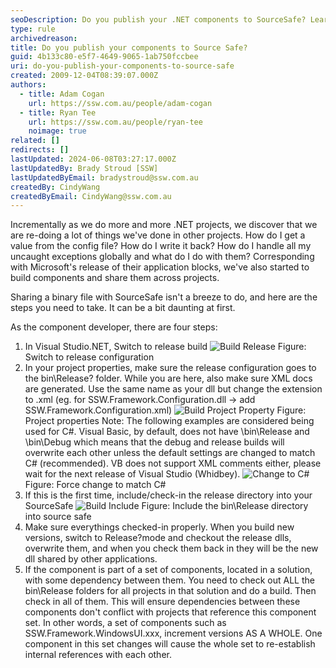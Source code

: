 ```yaml
---
seoDescription: Do you publish your .NET components to SourceSafe? Learn how to share binary files with SourceSafe by following these four steps.
type: rule
archivedreason:
title: Do you publish your components to Source Safe?
guid: 4b133c80-e5f7-4649-9065-1ab750fccbee
uri: do-you-publish-your-components-to-source-safe
created: 2009-12-04T08:39:07.000Z
authors:
  - title: Adam Cogan
    url: https://ssw.com.au/people/adam-cogan
  - title: Ryan Tee
    url: https://ssw.com.au/people/ryan-tee
    noimage: true
related: []
redirects: []
lastUpdated: 2024-06-08T03:27:17.000Z
lastUpdatedBy: Brady Stroud [SSW]
lastUpdatedByEmail: bradystroud@ssw.com.au
createdBy: CindyWang
createdByEmail: CindyWang@ssw.com.au
---
```


Incrementally as we do more and more .NET projects, we discover that we are re-doing a lot of things we've done in other projects. How do I get a value from the config file? How do I write it back? How do I handle all my uncaught exceptions globally and what do I do with them?
Corresponding with Microsoft's release of their application blocks, we've also started to build components and share them across projects.

Sharing a binary file with SourceSafe isn't a breeze to do, and here are the steps you need to take. It can be a bit daunting at first.

As the component developer, there are four steps:

1. In Visual Studio.NET, Switch to release build
   ![Build Release](/uploads/rules/do-you-publish-your-components-to-source-safe/build_release.jpg) Figure: Switch to release configuration
2. In your project properties, make sure the release configuration goes to the bin\Release? folder. While you are here, also make sure XML docs are generated. Use the same name as your dll but change the extension to .xml (eg. for SSW.Framework.Configuration.dll -&gt; add SSW.Framework.Configuration.xml)
   ![Build Project Property](/uploads/rules/do-you-publish-your-components-to-source-safe/build_projectproperty_small.jpg) Figure: Project properties Note: The following examples are considered being used for C#. Visual Basic, by default, does not have \bin\Release and \bin\Debug which means that the debug and release builds will overwrite each other unless the default settings are changed to match C# (recommended). VB does not support XML comments either, please wait for the next release of Visual Studio (Whidbey).
   ![Change to C#](/uploads/rules/do-you-publish-your-components-to-source-safe/changetocsharp.jpg) Figure: Force change to match C#
3. If this is the first time, include/check-in the release directory into your SourceSafe
   ![Build Include](/uploads/rules/do-you-publish-your-components-to-source-safe/build_include.jpg) Figure: Include the bin\Release directory into source safe
4. Make sure everythings checked-in properly. When you build new versions, switch to Release?mode and checkout the release dlls, overwrite them, and when you check them back in they will be the new dll shared by other applications.
5. If the component is part of a set of components, located in a solution, with some dependency between them. You need to check out ALL the bin\Release folders for all projects in that solution and do a build. Then check in all of them. This will ensure dependencies between these components don't conflict with projects that reference this component set.
   In other words, a set of components such as SSW.Framework.WindowsUI.xxx, increment versions AS A WHOLE. One component in this set changes will cause the whole set to re-establish internal references with each other.

